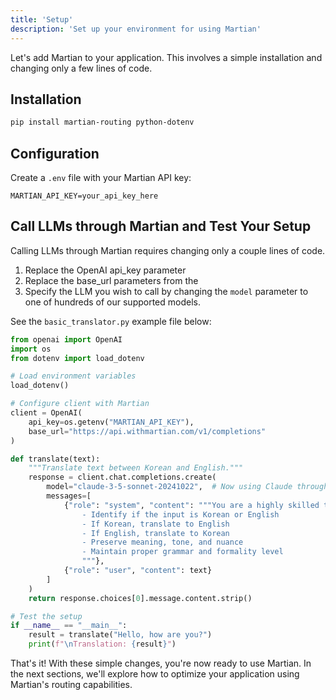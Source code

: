 ```yaml
---
title: 'Setup'
description: 'Set up your environment for using Martian'
---
```


Let's add Martian to your application. This involves a simple installation and changing only a few lines of code.

## Installation

```bash
pip install martian-routing python-dotenv
```

## Configuration
Create a `.env` file with your Martian API key:

```env
MARTIAN_API_KEY=your_api_key_here
```

## Call LLMs through Martian and Test Your Setup
Calling LLMs through Martian requires changing only a couple lines of code.

1. Replace the OpenAI api_key parameter
2. Replace the base_url parameters from the
3. Specify the LLM you wish to call by changing the `model` parameter to one of hundreds of our supported models.

See the `basic_translator.py` example file below:

```python test_setup.py
from openai import OpenAI
import os
from dotenv import load_dotenv

# Load environment variables
load_dotenv()

# Configure client with Martian
client = OpenAI(
    api_key=os.getenv("MARTIAN_API_KEY"),
    base_url="https://api.withmartian.com/v1/completions"
)

def translate(text):
    """Translate text between Korean and English."""
    response = client.chat.completions.create(
        model="claude-3-5-sonnet-20241022",  # Now using Claude through Martian
        messages=[
            {"role": "system", "content": """You are a highly skilled translator with expertise in many languages. Your task is to:
                - Identify if the input is Korean or English
                - If Korean, translate to English
                - If English, translate to Korean
                - Preserve meaning, tone, and nuance
                - Maintain proper grammar and formality level
                """},
            {"role": "user", "content": text}
        ]
    )
    return response.choices[0].message.content.strip()

# Test the setup
if __name__ == "__main__":
    result = translate("Hello, how are you?")
    print(f"\nTranslation: {result}")
```

That's it! With these simple changes, you're now ready to use Martian. In the next sections, we'll explore how to optimize your application using Martian's routing capabilities.